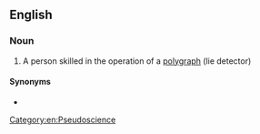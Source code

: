==English==

===Noun===
{{en-noun}}

# A person skilled in the operation of a [[polygraph]] (lie detector)

====Synonyms====
* {{l|en|polygrapher}}

[[Category:en:Pseudoscience]]